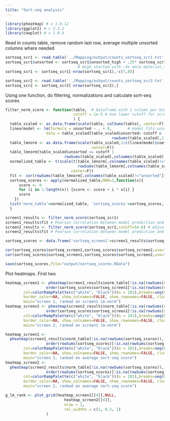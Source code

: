 ```yaml
---
title: "Sort-seq analysis"
---
```


```r
library(pheatmap) # v 1.0.12
library(ggplot2) # v 3.3.2
library(cowplot) # v 1.0.0
```

Read in counts table, remove random last row, average multiple unsorted columns where needed
```r
sortseq_scr1 <- read.table('../Mapping/output/counts_sortseq_scr1.txt',stringsAsFactors=F)
sortseq_scr1$unsorted <- sortseq_scr1$unsorted_high + .25* sortseq_scr1$unsorted_low  
                                # High started with ~3x more material,so give more weight
sortseq_scr1 <- sortseq_scr1[-nrow(sortseq_scr1),-c(7,8)]

sortseq_scr2 <- read.table('../Mapping/output/counts_sortseq_scr2.txt',stringsAsFactors=F)
sortseq_scr2 <- sortseq_scr2[-nrow(sortseq_scr2),]
```

Using one function, do filtering, normalizations and calculate sort-seq scores
```r
filter_norm_score <- function(table,  # Dataframe with 1 column per bin, then 'unsorted' column last
                              cutoff = 1e-5 # Use lower cutoff for screen 2, which was sequenced deeply.
                              ) {
  table_scaled <- as.data.frame(scale(table, colSums(table), center=F))
  linearmodel <- lm(formula = unsorted ~ . + 0,       # model fits unsorted column using all other columns
                  data = table_scaled[table_scaled$unsorted> cutoff &
                                               rowSums(table_scaled[,1:6])> cutoff,])
  table_lmnorm <- as.data.frame(scale(table_scaled,1/c(linearmodel$coefficients/sum(linearmodel$coefficients),1),
                                      center=F))
  table_lmnorm[table_scaled$unsorted <= cutoff | 
                          rowSums(table_scaled[,colnames(table_scaled)!="unsorted"]) <= cutoff,] <- NA
  normalized_table <- t(scale(t(table_lmnorm[,colnames(table_scaled)!="unsorted"]),
                                rowSums(table_lmnorm[,colnames(table_scaled)!="unsorted"]),
                             center=F))
  fit <- cor(rowSums(table_lmnorm[,colnames(table_scaled)!="unsorted"]),table_lmnorm$unsorted,use="complete.obs")
  sortseq_scores <- apply(normalized_table,MAR=1,function(x){
      score <- 0
      for (i in 1:length(x)) {score <- score + i * x[i] }
      score
    })
  list('norm_table'=normalized_table, 'sortseq_scores'=sortseq_scores,'fit'=fit)
  }

screen1_results <- filter_norm_score(sortseq_scr1)
screen1_results$fit # Pearson correlation between model prediction and unsorted data for screen 1
screen2_results <- filter_norm_score(sortseq_scr2,cutoff=5e-6) # Adjusted cutoff because of deeper sequencing
screen2_results$fit # Pearson correlation between model prediction and unsorted data for screen 2

sortseq_scores <- data.frame('sortseq_screen1'=screen1_results$sortseq_scores,'sortseq_screen2'=screen2_results$sortseq_scores)

cor(sortseq_scores$sortseq_screen1,sortseq_scores$sortseq_screen2,use="complete.obs",method="pearson")
cor(sortseq_scores$sortseq_screen1,sortseq_scores$sortseq_screen2,use="complete.obs",method="spearman")

save(sortseq_scores,file="output/sortseq_scores.RData")
```

Plot heatmaps. First two 
```r
heatmap_screen1 <- pheatmap(screen1_results$norm_table[!is.na(rowSums(sortseq_scores)),][
                  order(sortseq_scores$sortseq_screen1[!is.na(rowSums(sortseq_scores))],decreasing=T),],
        col=colorRampPalette(c("white", "black"))(n = 101),breaks=seq(0,1,by=.01),
        border_color=NA, show_colnames=FALSE, show_rownames=FALSE, cluster_rows=FALSE,cluster_cols=FALSE,
        main="screen 1, ranked on screen1 lm-norm")
heatmap_screen2 <- pheatmap(screen2_results$norm_table[!is.na(rowSums(sortseq_scores)),][
                  order(sortseq_scores$sortseq_screen1[!is.na(rowSums(sortseq_scores))],decreasing=T),],
        col=colorRampPalette(c("white", "black"))(n = 101),breaks=seq(0,1,by=.01),
        border_color=NA, show_colnames=FALSE, show_rownames=FALSE, cluster_rows=FALSE,cluster_cols=FALSE,
        main="screen 2, ranked on screen1 lm-norm")

heatmap_screen1 <- 
  pheatmap(screen1_results$norm_table[!is.na(rowSums(sortseq_scores)),][
                  order(rowSums(sortseq_scores)[!is.na(rowSums(sortseq_scores))],decreasing=T),],
        col=colorRampPalette(c("white", "black"))(n = 101),breaks=seq(0,1,by=.01),
        border_color=NA, show_colnames=FALSE, show_rownames=FALSE, cluster_rows=FALSE,cluster_cols=FALSE,
        main="screen 1, ranked on average sort-seq score")
heatmap_screen2 <- 
  pheatmap(screen2_results$norm_table[!is.na(rowSums(sortseq_scores)),][
                  order(rowSums(sortseq_scores)[!is.na(rowSums(sortseq_scores))],decreasing=T),],
        col=colorRampPalette(c("white", "black"))(n = 101),breaks=seq(0,1,by=.01),
        border_color=NA, show_colnames=FALSE, show_rownames=FALSE, cluster_rows=FALSE,cluster_cols=FALSE,
        main="screen 2, ranked on average sort-seq score")

g_lm_rank <- plot_grid(heatmap_screen1[[4]],NULL,
                          heatmap_screen2[[4]],
                          nrow = 1,
                          rel_widths = c(1, 0.2, 1)
                  )
```